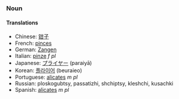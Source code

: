 ===Noun===
====Translations====
*Chinese: [[钳子]]
*French: [[pinces]]
*German: [[Zangen]]
*Italian: [[pinze]] ''f pl''
*Japanese: [[プライヤー]] (paraiyā)
*Korean: [[플라이어]] (beuraieo)
*Portuguese: [[alicates]] ''m pl''
*Russian: ploskogubtsy, passatizhi, shchiptsy, kleshchi, kusachki
*Spanish: [[alicates]] ''m pl''